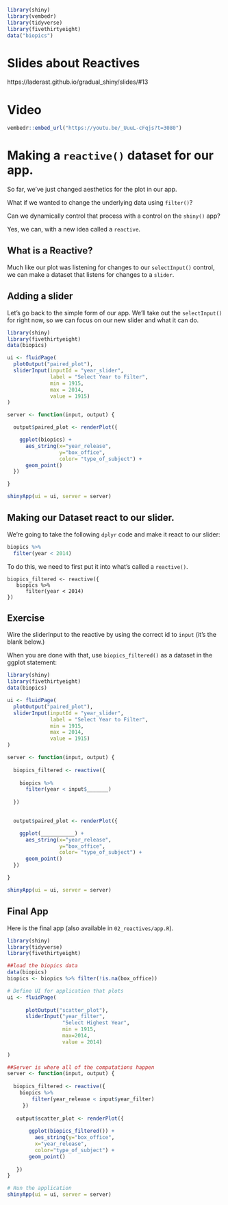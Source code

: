 ```r
library(shiny)
library(vembedr)
library(tidyverse)
library(fivethirtyeight)
data("biopics")
```

# Slides about Reactives

https://laderast.github.io/gradual_shiny/slides/#13


# Video

```r
vembedr::embed_url("https://youtu.be/_UuuL-cFqjs?t=3080")
```


# Making a `reactive()` dataset for our app.

So far, we've just changed aesthetics for the plot in our app.

What if we wanted to change the underlying data using `filter()`? 

Can we dynamically control that process with a control on the `shiny()` app?

Yes, we can, with a new idea called a `reactive`.



## What is a Reactive?

Much like our plot was listening for changes to our `selectInput()` control, we can make a dataset that listens for changes to a `slider`. 




## Adding a slider 

Let's go back to the simple form of our app. We'll take out the `selectInput()` for right now, so we can focus on our new slider and what it can do.

```r
library(shiny)
library(fivethirtyeight)
data(biopics)

ui <- fluidPage(
  plotOutput("paired_plot"),
  sliderInput(inputId = "year_slider",
              label = "Select Year to Filter",
              min = 1915,
              max = 2014,
              value = 1915)
)

server <- function(input, output) {

  output$paired_plot <- renderPlot({

    ggplot(biopics) + 
      aes_string(x="year_release", 
                 y="box_office", 
                 color= "type_of_subject") +
      geom_point()
  })

}

shinyApp(ui = ui, server = server)
```

## Making our Dataset react to our slider.

We're going to take the following `dplyr` code and make it react to our slider:


```r
biopics %>%
  filter(year < 2014)
```

To do this, we need to first put it into what's called a `reactive()`.


```
biopics_filtered <- reactive({
   biopics %>%
      filter(year < 2014)
})

```

## Exercise

Wire the sliderInput to the reactive by using the correct id to `input` (it's the blank below.)

When you are done with that, use `biopics_filtered()` as a dataset in the ggplot statement:

```r
library(shiny)
library(fivethirtyeight)
data(biopics)

ui <- fluidPage(
  plotOutput("paired_plot"),
  sliderInput(inputId = "year_slider",
              label = "Select Year to Filter",
              min = 1915,
              max = 2014,
              value = 1915)
)

server <- function(input, output) {
  
  biopics_filtered <- reactive({
    
    biopics %>%
      filter(year < input$_______)
    
  })
  

  output$paired_plot <- renderPlot({

    ggplot(___________) + 
      aes_string(x="year_release", 
                 y="box_office", 
                 color= "type_of_subject") +
      geom_point()
  })

}

shinyApp(ui = ui, server = server)
```



## Final App

Here is the final app (also available in `02_reactives/app.R`).

```r
library(shiny)
library(tidyverse)
library(fivethirtyeight)

##load the biopics data
data(biopics)
biopics <- biopics %>% filter(!is.na(box_office))

# Define UI for application that plots 
ui <- fluidPage(
   
      plotOutput("scatter_plot"),
      sliderInput("year_filter", 
                  "Select Highest Year",
                  min = 1915,
                  max=2014, 
                  value = 2014)
         
)

##Server is where all of the computations happen
server <- function(input, output) {
  
  biopics_filtered <- reactive({
    biopics %>%
        filter(year_release < input$year_filter)
     })
   
   output$scatter_plot <- renderPlot({
      
       ggplot(biopics_filtered()) +
         aes_string(y="box_office", 
         x="year_release",
         color="type_of_subject") + 
       geom_point()
     
   })
}

# Run the application 
shinyApp(ui = ui, server = server)
```


